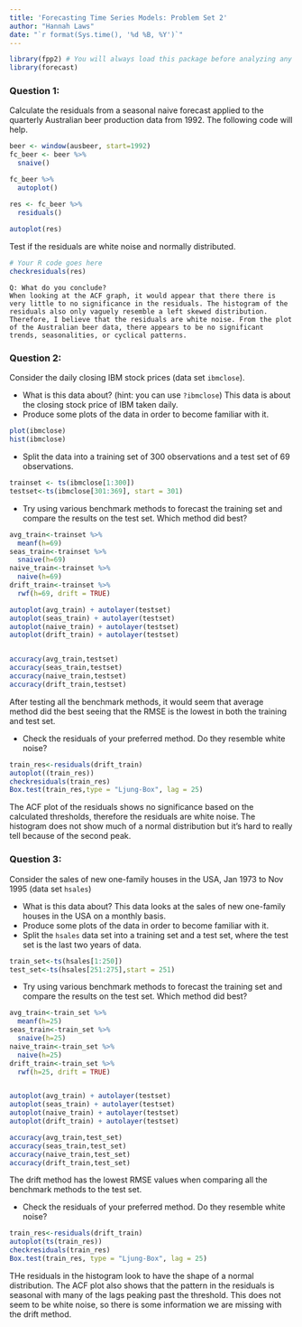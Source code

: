 ---
title: 'Forecasting Time Series Models: Problem Set 2'
author: "Hannah Laws"
date: "`r format(Sys.time(), '%d %B, %Y')`"
---
```{r, warning = FALSE, message = FALSE}
library(fpp2) # You will always load this package before analyzing any time series data.
library(forecast)
```

### Question 1: 

Calculate the residuals from a seasonal naive forecast applied to the quarterly Australian beer production data from 1992. The following code will help.

```{r, eval=TRUE} 
beer <- window(ausbeer, start=1992) 
fc_beer <- beer %>% 
  snaive()    

fc_beer %>%
  autoplot()  

res <- fc_beer %>%
  residuals() 
  
autoplot(res) 
```


Test if the residuals are white noise and normally distributed.
```{r} 
# Your R code goes here
checkresiduals(res)
```
    Q: What do you conclude?
    When looking at the ACF graph, it would appear that there there is very little to no significance in the residuals. The histogram of the residuals also only vaguely resemble a left skewed distribution. Therefore, I believe that the residuals are white noise. From the plot of the Australian beer data, there appears to be no significant trends, seasonalities, or cyclical patterns.


### Question 2:
Consider the daily closing IBM stock prices (data set `ibmclose`).

- What is this data about? (hint: you can use `?ibmclose`)
  This data is about the closing stock price of IBM taken daily.
- Produce some plots of the data in order to become familiar with it.
```{r}
plot(ibmclose)
hist(ibmclose)
```

- Split the data into a training set of 300 observations and a test set of 69 observations.
```{r}
trainset <- ts(ibmclose[1:300])
testset<-ts(ibmclose[301:369], start = 301)
```

- Try using various benchmark methods to forecast the training set and compare the results on the test set. Which method did best?
```{r}
avg_train<-trainset %>%
  meanf(h=69)
seas_train<-trainset %>%
  snaive(h=69)
naive_train<-trainset %>%
  naive(h=69)
drift_train<-trainset %>%
  rwf(h=69, drift = TRUE)

autoplot(avg_train) + autolayer(testset)
autoplot(seas_train) + autolayer(testset)
autoplot(naive_train) + autolayer(testset)
autoplot(drift_train) + autolayer(testset)


accuracy(avg_train,testset)
accuracy(seas_train,testset)
accuracy(naive_train,testset)
accuracy(drift_train,testset)
```

After testing all the benchmark methods, it would seem that average method did the best seeing that the RMSE is the lowest in both the training and test set.

- Check the residuals of your preferred method. Do they resemble white noise?
```{r}
train_res<-residuals(drift_train)
autoplot((train_res))
checkresiduals(train_res)
Box.test(train_res,type = "Ljung-Box", lag = 25)
```
The ACF plot of the residuals shows no significance based on the calculated thresholds, therefore the residuals are white noise. The histogram does not show much of a normal distribution but it's hard to really tell because of the second peak.

### Question 3:
Consider the sales of new one-family houses in the USA, Jan 1973 to Nov 1995 (data set `hsales`)

- What is this data about? 
  This data looks at the sales of new one-family houses in the USA on a monthly basis.
- Produce some plots of the data in order to become familiar with it.
- Split the `hsales` data set into a training set and a test set, where the test set is the last two years of data.
```{r}
train_set<-ts(hsales[1:250])
test_set<-ts(hsales[251:275],start = 251)
```

- Try using various benchmark methods to forecast the training set and compare the results on the test set. Which method did best?
```{r}
avg_train<-train_set %>%
  meanf(h=25)
seas_train<-train_set %>%
  snaive(h=25)
naive_train<-train_set %>%
  naive(h=25)
drift_train<-train_set %>%
  rwf(h=25, drift = TRUE)


autoplot(avg_train) + autolayer(testset)
autoplot(seas_train) + autolayer(testset)
autoplot(naive_train) + autolayer(testset)
autoplot(drift_train) + autolayer(testset)

accuracy(avg_train,test_set)
accuracy(seas_train,test_set)
accuracy(naive_train,test_set)
accuracy(drift_train,test_set)
```
The drift method has the lowest RMSE values when comparing all the benchmark methods to the test set.

- Check the residuals of your preferred method. Do they resemble white noise?
```{r}
train_res<-residuals(drift_train)
autoplot(ts(train_res))
checkresiduals(train_res)
Box.test(train_res, type = "Ljung-Box", lag = 25)
```
THe residuals in the histogram look to have the shape of a normal distribution. The ACF plot also shows that the pattern in the residuals is seasonal with many of the lags peaking past the threshold. This does not seem to be white noise, so there is some information we are missing with the drift method. 

